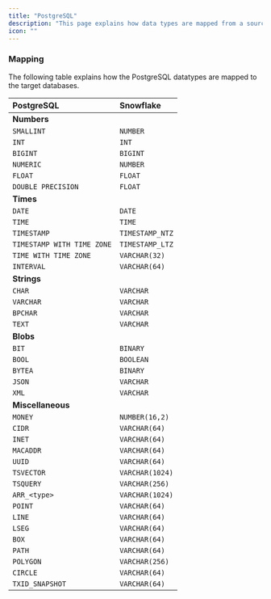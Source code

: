 ```yaml
---
title: "PostgreSQL"
description: "This page explains how data types are mapped from a source PostgreSQL database to the target databases. Please visit the [PostgreSQL Data Types Documentation](https://www.postgresql.org/docs/current/datatype.html) to get a primer on the various PostgreSQL datatypes. "
icon: ""
---
```


### Mapping

The following table explains how the PostgreSQL datatypes are mapped to the target databases.

| PostgreSQL           | Snowflake       |
| :------------------- | :-------------- |
| **Numbers**          |                 |
| `SMALLINT`           | `NUMBER`        |
| `INT`                | `INT`           |
| `BIGINT`             | `BIGINT`        |
| `NUMERIC`            | `NUMBER`        |
|`FLOAT`               | `FLOAT`                |
|`DOUBLE PRECISION`|`FLOAT`|
| **Times**            |                 |
| `DATE`               | `DATE`          |
| `TIME`               | `TIME`          |
| `TIMESTAMP`          | `TIMESTAMP_NTZ` |
|`TIMESTAMP WITH TIME ZONE`|`TIMESTAMP_LTZ`|
|`TIME WITH TIME ZONE`|`VARCHAR(32)`|
|`INTERVAL`|`VARCHAR(64)`|
| **Strings**          |                 |
| `CHAR`               | `VARCHAR`       |
| `VARCHAR`            | `VARCHAR`       |
| `BPCHAR`            | `VARCHAR`       |
| `TEXT`           | `VARCHAR`       |
| **Blobs**            |                 |
| `BIT`                | `BINARY`        |
| `BOOL`                | `BOOLEAN`        |
| `BYTEA`               | `BINARY`        |
| `JSON`               | `VARCHAR`       |
|`XML`|`VARCHAR`|
| **Miscellaneous**             |                 |
|`MONEY`|`NUMBER(16,2)`|
|`CIDR`|`VARCHAR(64)`|
|`INET`|`VARCHAR(64)`|
|`MACADDR`|`VARCHAR(64)`|
|`UUID`|`VARCHAR(64)`|
|`TSVECTOR`|`VARCHAR(1024)`|
|`TSQUERY`|`VARCHAR(256)`|
|`ARR_<type>`|`VARCHAR(1024)`|
|`POINT`|`VARCHAR(64)`|
|`LINE`|`VARCHAR(64)`|
|`LSEG`|`VARCHAR(64)`|
|`BOX`|`VARCHAR(64)`|
|`PATH`|`VARCHAR(64)`|
|`POLYGON`|`VARCHAR(256)`|
|`CIRCLE`|`VARCHAR(64)`|
|`TXID_SNAPSHOT`|`VARCHAR(64)`|